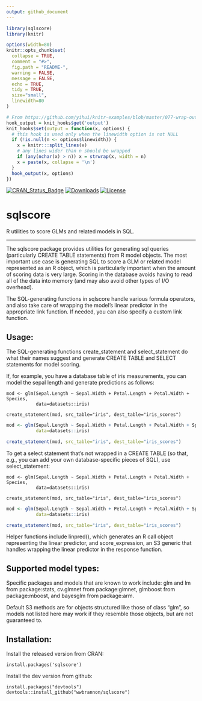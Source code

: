 ```yaml
---
output: github_document
---
```


<!-- README.md is generated from README.Rmd. Please edit that file -->

```r
library(sqlscore)
library(knitr)

options(width=80)
knitr::opts_chunk$set(
  collapse = TRUE,
  comment = "#>",
  fig.path = "README-",
  warning = FALSE,
  message = FALSE,
  echo = TRUE,
  tidy = TRUE,
  size="small",
  linewidth=80
)

# From https://github.com/yihui/knitr-examples/blob/master/077-wrap-output.Rmd
hook_output = knit_hooks$get('output')
knit_hooks$set(output = function(x, options) {
  # this hook is used only when the linewidth option is not NULL
  if (!is.null(n <- options$linewidth)) {
    x = knitr:::split_lines(x)
    # any lines wider than n should be wrapped
    if (any(nchar(x) > n)) x = strwrap(x, width = n)
    x = paste(x, collapse = '\n')
  }
  hook_output(x, options)
})
```

<!-- [![Build Status](http://img.shields.io/travis/wwbrannon/sqlscore.svg?style=flat)](https://travis-ci.org/wwbrannon/sqlscore) -->
[![CRAN_Status_Badge](http://www.r-pkg.org/badges/version/sqlscore)](http://cran.r-project.org/web/packages/sqlscore)
[![Downloads](http://cranlogs.r-pkg.org/badges/sqlscore)](http://cran.r-project.org/package=sqlscore)
[![License](http://img.shields.io/:license-mit-blue.svg?style=flat)](http://badges.mit-license.org)

# sqlscore
R utilities to score GLMs and related models in SQL.

---

The sqlscore package provides utilities for generating sql queries
(particularly CREATE TABLE statements) from R model objects. The most important
use case is generating SQL to score a GLM or related model represented as an R
object, which is particularly important when the amount of scoring data is very large.
Scoring in the database avoids having to read all of the data into memory (and
may also avoid other types of I/O overhead).

The SQL-generating functions in sqlscore handle various formula operators, and
also take care of wrapping the model's linear predictor in the appropriate link
function. If needed, you can also specify a custom link function.

## Usage:
The SQL-generating functions create\_statement and select\_statement do what their
names suggest and generate CREATE TABLE and SELECT statements for model scoring.

If, for example, you have a database table of iris measurements, you can model the
sepal length and generate predictions as follows:
```
mod <- glm(Sepal.Length ~ Sepal.Width + Petal.Length + Petal.Width + Species,
           data=datasets::iris)

create_statement(mod, src_table="iris", dest_table="iris_scores")  
```

```r
mod <- glm(Sepal.Length ~ Sepal.Width + Petal.Length + Petal.Width + Species,
           data=datasets::iris)

create_statement(mod, src_table="iris", dest_table="iris_scores")  
```

To get a select statement that's not wrapped in a CREATE TABLE (so that, e.g.,
you can add your own database-specific pieces of SQL), use select_statement:
```
mod <- glm(Sepal.Length ~ Sepal.Width + Petal.Length + Petal.Width + Species,
           data=datasets::iris)

create_statement(mod, src_table="iris", dest_table="iris_scores")  
```

```r
mod <- glm(Sepal.Length ~ Sepal.Width + Petal.Length + Petal.Width + Species,
           data=datasets::iris)

create_statement(mod, src_table="iris", dest_table="iris_scores")  
```

Helper functions include linpred(), which generates an R call object representing
the linear predictor, and score_expression, an S3 generic that handles wrapping
the linear predictor in the response function.

## Supported model types:
Specific packages and models that are known to work include: glm and lm from
package:stats, cv.glmnet from package:glmnet, glmboost from package:mboost,
and bayesglm from package:arm.

Default S3 methods are for objects structured like those of class "glm", so
models not listed here may work if they resemble those objects, but are not 
guaranteed to.

## Installation:
Install the released version from CRAN:
```
install.packages('sqlscore')
```

Install the dev version from github:
```
install.packages("devtools")
devtools::install_github("wwbrannon/sqlscore")
```
